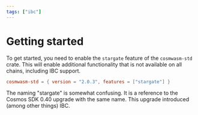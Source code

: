 ```yaml
---
tags: ["ibc"]
---
```



# Getting started

To get started, you need to enable the `stargate` feature of the `cosmwasm-std` crate. This will
enable additional functionality that is not available on all chains, including IBC support.

```toml
cosmwasm-std = { version = "2.0.3", features = ["stargate"] }
```

<Callout type="info">
  The naming "stargate" is somewhat confusing. It is a reference to the Cosmos SDK 0.40 upgrade with
  the same name. This upgrade introduced (among other things) IBC.
</Callout>
